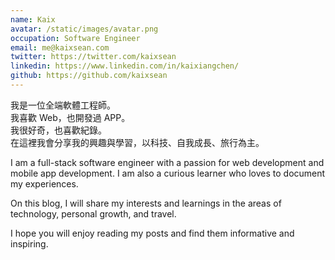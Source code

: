 ```yaml
---
name: Kaix
avatar: /static/images/avatar.png
occupation: Software Engineer
email: me@kaixsean.com
twitter: https://twitter.com/kaixsean
linkedin: https://www.linkedin.com/in/kaixiangchen/
github: https://github.com/kaixsean
---
```


我是一位全端軟體工程師。  
我喜歡 Web，也開發過 APP。  
我很好奇，也喜歡紀錄。  
在這裡我會分享我的興趣與學習，以科技、自我成長、旅行為主。

I am a full-stack software engineer with a passion for web development and mobile app development. I am also a curious learner who loves to document my experiences.

On this blog, I will share my interests and learnings in the areas of technology, personal growth, and travel.

I hope you will enjoy reading my posts and find them informative and inspiring.